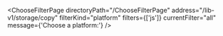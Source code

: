 

<ChooseFilterPage
  directoryPath="/ChooseFilterPage"
  address="/lib-v1/storage/copy"
  filterKind="platform"
  filters={['js']}
  currentFilter="all"
  message={'Choose a platform:'}
/>
